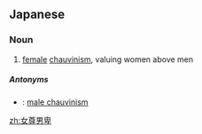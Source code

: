 ==Japanese==
{{ja-kanjitab|じょ|そん|だん|ひ|k4=ぴ|yomi=o}}

===Noun===
{{ja-noun|じょそんだんぴ}}

# [[female]] [[chauvinism]], valuing women above men

=====Antonyms=====
* {{ja-l|男尊女卑|だんそんじょひ|dansonjohi}}: [[male chauvinism]]

[[zh:女尊男卑]]
